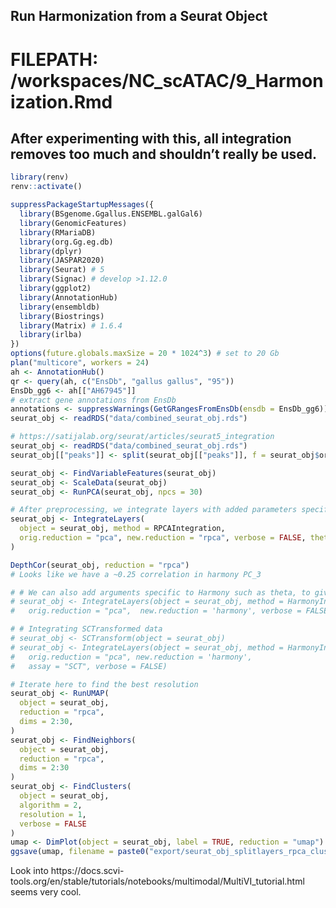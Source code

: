 Run Harmonization from a Seurat Object
-----------------------------------------------------------------------

# FILEPATH: /workspaces/NC_scATAC/9_Harmonization.Rmd

## After experimenting with this, all integration removes too much and shouldn't really be used.

```r
library(renv)
renv::activate()

suppressPackageStartupMessages({
  library(BSgenome.Ggallus.ENSEMBL.galGal6)
  library(GenomicFeatures)
  library(RMariaDB)
  library(org.Gg.eg.db)
  library(dplyr)
  library(JASPAR2020)
  library(Seurat) # 5
  library(Signac) # develop >1.12.0
  library(ggplot2)
  library(AnnotationHub)
  library(ensembldb)
  library(Biostrings)
  library(Matrix) # 1.6.4
  library(irlba)
})
options(future.globals.maxSize = 20 * 1024^3) # set to 20 Gb
plan("multicore", workers = 24)
ah <- AnnotationHub()
qr <- query(ah, c("EnsDb", "gallus gallus", "95"))
EnsDb_gg6 <- ah[["AH67945"]]
# extract gene annotations from EnsDb
annotations <- suppressWarnings(GetGRangesFromEnsDb(ensdb = EnsDb_gg6))
seurat_obj <- readRDS("data/combined_seurat_obj.rds")
```


```r
# https://satijalab.org/seurat/articles/seurat5_integration
seurat_obj <- readRDS("data/combined_seurat_obj.rds")
seurat_obj[["peaks"]] <- split(seurat_obj[["peaks"]], f = seurat_obj$orig.ident)

seurat_obj <- FindVariableFeatures(seurat_obj)
seurat_obj <- ScaleData(seurat_obj)
seurat_obj <- RunPCA(seurat_obj, npcs = 30)

# After preprocessing, we integrate layers with added parameters specific to Harmony:
seurat_obj <- IntegrateLayers(
  object = seurat_obj, method = RPCAIntegration,
  orig.reduction = "pca", new.reduction = "rpca", verbose = FALSE, theta = 3
)

DepthCor(seurat_obj, reduction = "rpca")
# Looks like we have a ~0.25 correlation in harmony PC_3

# # We can also add arguments specific to Harmony such as theta, to give more diverse clusters
# seurat_obj <- IntegrateLayers(object = seurat_obj, method = HarmonyIntegration,
#   orig.reduction = "pca",  new.reduction = 'harmony', verbose = FALSE, theta = 3)

# # Integrating SCTransformed data
# seurat_obj <- SCTransform(object = seurat_obj)
# seurat_obj <- IntegrateLayers(object = seurat_obj, method = HarmonyIntegration,
#   orig.reduction = "pca", new.reduction = 'harmony',
#   assay = "SCT", verbose = FALSE)

# Iterate here to find the best resolution
seurat_obj <- RunUMAP(
  object = seurat_obj,
  reduction = "rpca",
  dims = 2:30,
)
seurat_obj <- FindNeighbors(
  object = seurat_obj,
  reduction = "rpca",
  dims = 2:30
)
seurat_obj <- FindClusters(
  object = seurat_obj,
  algorithm = 2,
  resolution = 1,
  verbose = FALSE
)
umap <- DimPlot(object = seurat_obj, label = TRUE, reduction = "umap")
ggsave(umap, filename = paste0("export/seurat_obj_splitlayers_rpca_clusters1_UMAP.pdf"), width = 8, height = 8)
```


Look into https://docs.scvi-tools.org/en/stable/tutorials/notebooks/multimodal/MultiVI_tutorial.html
seems very cool.